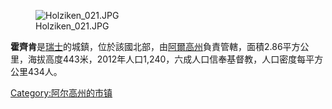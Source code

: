 [[Image:Holziken_021.JPG|right]]

'''霍齊肯'''是[[瑞士|瑞士]]的城鎮，位於該國北部，由[[阿爾高州|阿爾高州]]負責管轄，面積2.86平方公里，海拔高度443米，2012年人口1,240，六成人口信奉基督教，人口密度每平方公里434人。

{{Switzerland-geo-stub}}
[[Category:阿尔高州的市镇|Category:阿尔高州的市镇]]